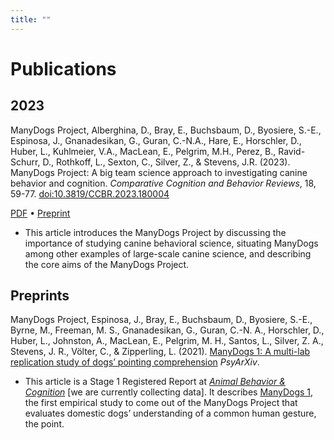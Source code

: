 ```yaml
---
title: ""
---
```


# Publications

## 2023

ManyDogs Project, Alberghina, D., Bray, E., Buchsbaum, D., Byosiere, S.-E., Espinosa, J., Gnanadesikan, G., Guran, C.-N.A., Hare, E., Horschler, D., Huber, L., Kuhlmeier, V.A., MacLean, E., Pelgrim, M.H., Perez, B., Ravid-Schurr, D., Rothkoff, L., Sexton, C., Silver, Z., & Stevens, J.R. (2023). ManyDogs Project: A big team science approach to investigating canine behavior and cognition. _Comparative Cognition and Behavior Reviews_, 18, 59-77. 
[doi:10.3819/CCBR.2023.180004](https://doi.org/10.3819/CCBR.2023.180004)

[PDF](https://doi.org/10.31234/osf.io/j82uc) • [Preprint](https://doi.org/10.31234/osf.io/j82uc)

* This article introduces the ManyDogs Project by discussing the importance of studying canine behavioral science, situating ManyDogs among other examples of large-scale canine science, and describing the core aims of the ManyDogs Project.

## Preprints

ManyDogs Project, Espinosa, J., Bray, E., Buchsbaum, D., Byosiere, S.-E., Byrne, M., Freeman, M. S., Gnanadesikan, G., Guran, C.-N. A., Horschler, D., Huber, L., Johnston, A., MacLean, E., Pelgrim, M. H., Santos, L., Silver, Z. A., Stevens, J. R., Völter, C., & Zipperling, L. (2021). [ManyDogs 1: A multi-lab replication study of dogs’ pointing comprehension](https://doi.org/10.31234/osf.io/f86jq) _PsyArXiv_. 

* This article is a Stage 1 Registered Report at [_Animal Behavior & Cognition_](https://www.animalbehaviorandcognition.org/) [we are currently collecting data]. It describes [ManyDogs 1](manydogs1.html), the first empirical study to come out of the ManyDogs Project that evaluates domestic dogs’ understanding of a common human gesture, the point.


